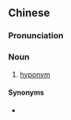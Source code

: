 {{also|下义词}}
==Chinese==
{{zh-forms|s=下义词}}

===Pronunciation===
{{zh-pron
|m=xiàyìcí
|cat=n
}}

===Noun===
{{zh-noun}}

# {{lb|zh|semantics}} [[hyponym]]

====Synonyms====
* {{zh-l|下位詞}}